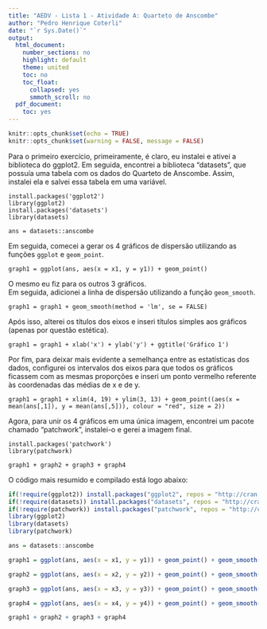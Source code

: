 ```yaml
---
title: "AEDV - Lista 1 - Atividade A: Quarteto de Anscombe"
author: "Pedro Henrique Coterli"
date: "`r Sys.Date()`"
output: 
  html_document:
    number_sections: no
    highlight: default
    theme: united
    toc: no
    toc_float:
      collapsed: yes
      smmoth_scroll: no
  pdf_document:
    toc: yes
---
```


```r
knitr::opts_chunk$set(echo = TRUE)
knitr::opts_chunk$set(warning = FALSE, message = FALSE)
```


Para o primeiro exercício, primeiramente, é claro, eu instalei e ativei a biblioteca do ggplot2. Em seguida, encontrei a biblioteca "datasets", que possuía uma tabela com os dados do Quarteto de Anscombe. Assim, instalei ela e salvei essa tabela em uma variável.

```
install.packages('ggplot2')
library(ggplot2)
install.packages('datasets')
library(datasets)

ans = datasets::anscombe
```

Em seguida, comecei a gerar os 4 gráficos de dispersão utilizando as funções `ggplot` e `geom_point`.

```
graph1 = ggplot(ans, aes(x = x1, y = y1)) + geom_point()
```
O mesmo eu fiz para os outros 3 gráficos.  
Em seguida, adicionei a linha de dispersão utilizando a função `geom_smooth`.

```
graph1 = graph1 + geom_smooth(method = 'lm', se = FALSE)
```

Após isso, alterei os títulos dos eixos e inseri títulos simples aos gráficos (apenas por questão estética).

```
graph1 = graph1 + xlab('x') + ylab('y') + ggtitle('Gráfico 1')
```

Por fim, para deixar mais evidente a semelhança entre as estatísticas dos dados, configurei os intervalos dos eixos para que todos os gráficos ficassem com as mesmas proporções e inseri um ponto vermelho referente às coordenadas das médias de x e de y.

```
graph1 = graph1 + xlim(4, 19) + ylim(3, 13) + geom_point((aes(x = mean(ans[,1]), y = mean(ans[,5])), colour = "red", size = 2))
```

Agora, para unir os 4 gráficos em uma única imagem, encontrei um pacote chamado "patchwork", instalei-o e gerei a imagem final.

```
install.packages('patchwork')
library(patchwork)

graph1 + graph2 + graph3 + graph4
```

O código mais resumido e compilado está logo abaixo:

```r
if(!require(ggplot2)) install.packages("ggplot2", repos = "http://cran.us.r-project.org")
if(!require(datasets)) install.packages("datasets", repos = "http://cran.us.r-project.org")
if(!require(patchwork)) install.packages("patchwork", repos = "http://cran.us.r-project.org")
library(ggplot2)
library(datasets)
library(patchwork)

ans = datasets::anscombe

graph1 = ggplot(ans, aes(x = x1, y = y1)) + geom_point() + geom_smooth(method = 'lm', se = FALSE) + xlab('x') + ylab('y') + ggtitle('Gráfico 1') + xlim(4, 19) + ylim(3, 13) + geom_point(aes(x = mean(ans[,1]), y = mean(ans[,5])), colour = "red", size = 2)

graph2 = ggplot(ans, aes(x = x2, y = y2)) + geom_point() + geom_smooth(method = 'lm', se = FALSE) + xlab('x') + ylab('y') + ggtitle('Gráfico 2') + xlim(4, 19) + ylim(3, 13) + geom_point(aes(x = mean(ans[,2]), y = mean(ans[,6])), colour = "red", size = 2)

graph3 = ggplot(ans, aes(x = x3, y = y3)) + geom_point() + geom_smooth(method = 'lm', se = FALSE) + xlab('x') + ylab('y') + ggtitle('Gráfico 3') + xlim(4, 19) + ylim(3, 13) + geom_point(aes(x = mean(ans[,3]), y = mean(ans[,7])), colour = "red", size = 2)

graph4 = ggplot(ans, aes(x = x4, y = y4)) + geom_point() + geom_smooth(method = 'lm', se = FALSE) + xlab('x') + ylab('y') + ggtitle('Gráfico 4') + xlim(4, 19) + ylim(3, 13) + geom_point(aes(x = mean(ans[,4]), y = mean(ans[,8])), colour = "red", size = 2)

graph1 + graph2 + graph3 + graph4
```